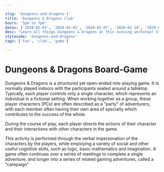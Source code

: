```yaml
---

slug: 'dungeons-and-dragons-1'
title: 'Dungeons & Dragons Club'
hours: '5pm to 7pm'
dates: ['2020-02-03', '2020-02-05', '2020-02-07', '2020-02-10', '2020-02-12', '2020-02-14', '2020-02-17', '2020-02-19', '2020-02-21', '2020-02-24', '2020-02-26','2020-02-28' ]
desc: "Learn all things Dungeons & Dragons at this evening workshop! Staff from Wonderland Toys will be here to explain how to play and show you everything you need to get started.  A great way to connect with the D&D community. Each session will cover a new topic."
stylecode: 'dungeons-and-dragons'
tags: ['fun', 'club', 'game']

---
```


# Dungeons & Dragons Board-Game

Dungeons & Dragons is a structured yet open-ended role-playing game. It is normally played indoors with the participants seated around a tabletop. Typically, each player controls only a single character, which represents an individual in a fictional setting. When working together as a group, these player characters (PCs) are often described as a "party" of adventurers, with each member often having their own area of specialty which contributes to the success of the whole.

During the course of play, each player directs the actions of their character and their interactions with other characters in the game. 

This activity is performed through the verbal impersonation of the characters by the players, while employing a variety of social and other useful cognitive skills, such as logic, basic mathematics and imagination. A game often continues over a series of meetings to complete a single adventure, and longer into a series of related gaming adventures, called a "campaign"